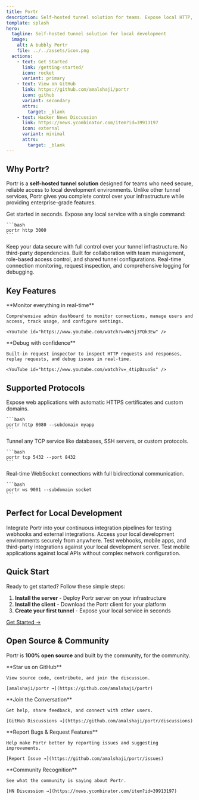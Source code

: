 ```yaml
---
title: Portr
description: Self-hosted tunnel solution for teams. Expose local HTTP, TCP, or WebSocket connections to the internet with enterprise-grade security and monitoring.
template: splash
hero:
  tagline: Self-hosted tunnel solution for local development
  image:
    alt: A bubbly Portr
    file: ../../assets/icon.png
  actions:
    - text: Get Started
      link: /getting-started/
      icon: rocket
      variant: primary
    - text: View on GitHub
      link: https://github.com/amalshaji/portr
      icon: github
      variant: secondary
      attrs:
        target: _blank
    - text: Hacker News Discussion
      link: https://news.ycombinator.com/item?id=39913197
      icon: external
      variant: minimal
      attrs:
        target: _blank
---
```



## Why Portr?

Portr is a **self-hosted tunnel solution** designed for teams who need secure, reliable access to local development environments. Unlike other tunnel services, Portr gives you complete control over your infrastructure while providing enterprise-grade features.

<CardGrid stagger>
  <Card title="🚀 Simple & Fast" icon="rocket">
    Get started in seconds. Expose any local service with a single command:

    ```bash
    portr http 3000
    ```
  </Card>

  <Card title="🔒 Self-Hosted Security" icon="shield">
    Keep your data secure with full control over your tunnel infrastructure. No third-party dependencies.
  </Card>

  <Card title="👥 Team-First Design" icon="group">
    Built for collaboration with team management, role-based access control, and shared tunnel configurations.
  </Card>

  <Card title="📊 Advanced Monitoring" icon="chart">
    Real-time connection monitoring, request inspection, and comprehensive logging for debugging.
  </Card>
</CardGrid>

## Key Features

<CardGrid>
  <Card title="Admin Dashboard" icon="laptop">
    **Monitor everything in real-time**

    Comprehensive admin dashboard to monitor connections, manage users and access, track usage, and configure settings.

    <YouTube id="https://www.youtube.com/watch?v=Wv5j3YQk3Ew" />
  </Card>

  <Card title="Request Inspector" icon="magnifier">
    **Debug with confidence**

    Built-in request inspector to inspect HTTP requests and responses, replay requests, and debug issues in real-time.

    <YouTube id="https://www.youtube.com/watch?v=_4tipDzuoSs" />
  </Card>
</CardGrid>

## Supported Protocols

<CardGrid>
  <Card title="HTTP/HTTPS Tunnels" icon="globe">
    Expose web applications with automatic HTTPS certificates and custom domains.

    ```bash
    portr http 8080 --subdomain myapp
    ```
  </Card>

  <Card title="TCP Tunnels" icon="network">
    Tunnel any TCP service like databases, SSH servers, or custom protocols.

    ```bash
    portr tcp 5432 --port 8432
    ```
  </Card>

  <Card title="WebSocket Tunnels" icon="lightning">
    Real-time WebSocket connections with full bidirectional communication.

    ```bash
    portr ws 9001 --subdomain socket
    ```
  </Card>
</CardGrid>

## Perfect for Local Development

<CardGrid>
  <Card title="🔄 CI/CD Integration" icon="gear">
    Integrate Portr into your continuous integration pipelines for testing webhooks and external integrations.
  </Card>

  <Card title="🌐 Remote Access" icon="users">
    Access your local development environments securely from anywhere.
  </Card>

  <Card title="🧪 Testing & QA" icon="test-tube">
    Test webhooks, mobile apps, and third-party integrations against your local development server.
  </Card>

  <Card title="📱 Mobile Development" icon="mobile">
    Test mobile applications against local APIs without complex network configuration.
  </Card>
</CardGrid>

## Quick Start

Ready to get started? Follow these simple steps:

1. **Install the server** - Deploy Portr server on your infrastructure
2. **Install the client** - Download the Portr client for your platform
3. **Create your first tunnel** - Expose your local service in seconds

<div class="not-content">
  <a href="/getting-started/" class="button primary">
    Get Started →
  </a>
</div>

<Testimonials />

## Open Source & Community

Portr is **100% open source** and built by the community, for the community.

<CardGrid>
  <Card title="🌟 GitHub Repository" icon="github">
    **Star us on GitHub**

    View source code, contribute, and join the discussion.

    [amalshaji/portr →](https://github.com/amalshaji/portr)
  </Card>

  <Card title="💬 Community Discussion" icon="comment">
    **Join the Conversation**

    Get help, share feedback, and connect with other users.

    [GitHub Discussions →](https://github.com/amalshaji/portr/discussions)
  </Card>

  <Card title="🐛 Issue Tracking" icon="bug">
    **Report Bugs & Request Features**

    Help make Portr better by reporting issues and suggesting improvements.

    [Report Issue →](https://github.com/amalshaji/portr/issues)
  </Card>

  <Card title="📰 Hacker News" icon="external">
    **Community Recognition**

    See what the community is saying about Portr.

    [HN Discussion →](https://news.ycombinator.com/item?id=39913197)
  </Card>
</CardGrid>
